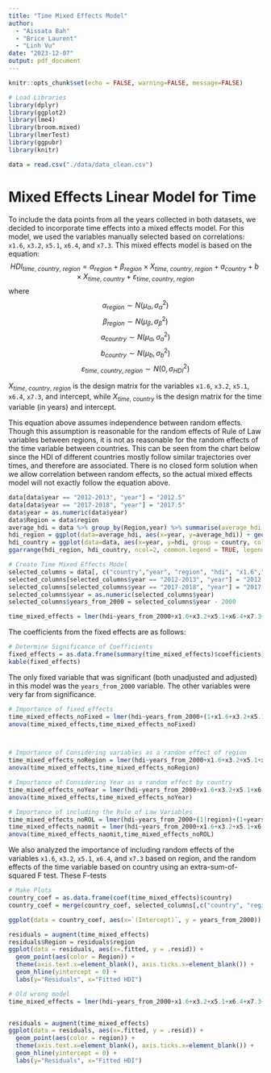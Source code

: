 ```yaml
---
title: "Time Mixed Effects Model"
author: 
  - "Aissata Bah"
  - "Brice Laurent"
  - "Linh Vu"
date: "2023-12-07"
output: pdf_document
---
```


```r
knitr::opts_chunk$set(echo = FALSE, warning=FALSE, message=FALSE)
```

```r
# Load Libraries
library(dplyr)
library(ggplot2)
library(lme4)
library(broom.mixed)
library(lmerTest)
library(ggpubr)
library(knitr)

data = read.csv("./data/data_clean.csv")
```

# Mixed Effects Linear Model for Time

To include the data points from all the years collected in both datasets, we decided to incorporate time effects into a mixed effects model. For this model, we  used the variables manually selected based on correlations: `x1.6`, `x3.2`, `x5.1`, `x6.4`, and `x7.3`. This mixed effects model is based on the equation:
$$HDI_{time,~country,~region} = \alpha_{region}+\beta_{region}\times X_{time,~country,~region}+a_{country}+b\times X_{time,~country}+\varepsilon_{time,~country,~region}$$
where 
$$\alpha_{region}\sim N(\mu_{\alpha},\sigma_{\alpha}^2)$$
$$\beta_{region}\sim N(\mu_{\beta},\sigma_{\beta}^2)$$ $$a_{country}\sim N(\mu_{a},\sigma_{a}^2)$$
$$b_{country}\sim N(\mu_{b},\sigma_{b}^2)$$
$$\varepsilon_{time,~country,~region}\sim N(0,\sigma_{HDI}^2)$$

$X_{time,~country,~region}$ is the design matrix for the variables `x1.6`, `x3.2`, `x5.1`, `x6.4`, `x7.3`, and intercept, while $X_{time,~country}$ is the design matrix for the time variable (in years) and intercept. 

This equation above assumes independence between random effects. Though this assumption is reasonable for the random effects of Rule of Law variables between regions, it is not as reasonable for the random effects of the time variable between countries. This can be seen from the chart below since the HDI of different countries mostly follow similar trajectories over times, and therefore are associated. There is no closed form solution when we allow correlation between random effects, so the actual mixed effects model will not exactly follow the equation above.

```r
data[data$year == "2012-2013", "year"] = "2012.5"
data[data$year == "2017-2018", "year"] = "2017.5"
data$year = as.numeric(data$year)
data$Region = data$region
average_hdi = data %>% group_by(Region,year) %>% summarise(average_hdi = mean(hdi))
hdi_region = ggplot(data=average_hdi, aes(x=year, y=average_hdi)) + geom_line(aes(color = Region))+  theme(legend.text = element_text(size = 8)) + labs(title = "Average HDI versus Time, by Region", x= "Time (Years)", y = "Average HDI")
hdi_country = ggplot(data=data, aes(x=year, y=hdi, group = country, col=Region)) + geom_line()+  theme(legend.text = element_text(size = 8)) + labs(title = "HDI versus Time, by Country", x= "Time (Years)", y = "HDI")
ggarrange(hdi_region, hdi_country, ncol=2, common.legend = TRUE, legend="bottom")
```


```r
# Create Time Mixed Effects Model
selected_columns = data[, c("country","year", "region", "hdi", "x1.6","x3.2", "x5.1", "x6.4", "x7.3")]
selected_columns[selected_columns$year == "2012-2013", "year"] = "2012.5"
selected_columns[selected_columns$year == "2017-2018", "year"] = "2017.5"
selected_columns$year = as.numeric(selected_columns$year)
selected_columns$years_from_2000 = selected_columns$year - 2000

time_mixed_effects = lmer(hdi~years_from_2000+x1.6+x3.2+x5.1+x6.4+x7.3+(1+x1.6+x3.2+x5.1+x6.4+x7.3|region)+(1+years_from_2000||country),data=selected_columns)
```

The coefficients from the fixed effects are as follows:

```r
# Determine Significance of Coefficients
fixed_effects = as.data.frame(summary(time_mixed_effects)$coefficients)
kable(fixed_effects)
```
The only fixed variable that was significant (both unadjusted and adjusted) in this model was the `years_from_2000` variable. The other variables were very far from significance. 

```r
# Importance of fixed effects
time_mixed_effects_noFixed = lmer(hdi~years_from_2000+(1+x1.6+x3.2+x5.1+x6.4+x7.3|region)+(1+years_from_2000||country),data=selected_columns)
anova(time_mixed_effects,time_mixed_effects_noFixed)



# Importance of Considering variables as a random effect of region
time_mixed_effects_noRegion = lmer(hdi~years_from_2000+x1.6+x3.2+x5.1+x6.4+x7.3+(1|region)+(1+years_from_2000||country),data=na.omit(selected_columns))
anova(time_mixed_effects,time_mixed_effects_noRegion)

# Importance of Considering Year as a random effect by country
time_mixed_effects_noYear = lmer(hdi~years_from_2000+x1.6+x3.2+x5.1+x6.4+x7.3+(1+x1.6+x3.2+x5.1+x6.4+x7.3|region)+(1|country),data=selected_columns)
anova(time_mixed_effects,time_mixed_effects_noYear)

# Importance of including the Rule of Law Variables
time_mixed_effects_noROL = lmer(hdi~years_from_2000+(1|region)+(1+years_from_2000||country),data=na.omit(selected_columns))
time_mixed_effects_naomit = lmer(hdi~years_from_2000+x1.6+x3.2+x5.1+x6.4+x7.3+(1+x1.6+x3.2+x5.1+x6.4+x7.3|region)+(1+years_from_2000||country),data=na.omit(selected_columns))
anova(time_mixed_effects_naomit,time_mixed_effects_noROL)
```

We also analyzed the importance of including random effects of the variables `x1.6`, `x3.2`, `x5.1`, `x6.4`, and `x7.3` based on region, and the random effects of the time variable based on country using an extra-sum-of-squared F test. These F-tests

```r
# Make Plots
country_coef = as.data.frame(coef(time_mixed_effects)$country)
country_coef = merge(country_coef, selected_columns[,c("country", "region")], by.x=c("row.names"), by.y=c("country"))

ggplot(data = country_coef, aes(x=`(Intercept)`, y = years_from_2000)) + geom_point(aes(color=region))

residuals = augment(time_mixed_effects)
residuals$Region = residuals$region
ggplot(data = residuals, aes(x=.fitted, y = .resid)) +
  geom_point(aes(color = Region)) +
  theme(axis.text.x=element_blank(), axis.ticks.x=element_blank()) +
  geom_hline(yintercept = 0) +
  labs(y="Residuals", x="Fitted HDI")
```




















```r
# Old wrong model
time_mixed_effects = lmer(hdi~years_from_2000+x1.6+x3.2+x5.1+x6.4+x7.3+(1+years_from_2000|region),data=selected_columns)


residuals = augment(time_mixed_effects)
ggplot(data = residuals, aes(x=.fitted, y = .resid)) +
  geom_point(aes(color = region)) +
  theme(axis.text.x=element_blank(), axis.ticks.x=element_blank()) +
  geom_hline(yintercept = 0) +
  labs(y="Residuals", x="Fitted HDI")
```